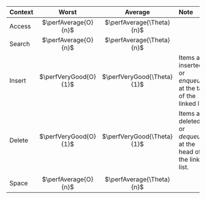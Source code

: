 | Context | Worst | Average | Note |
| :-- | :-: | :-: | :-- |
| Access | $\perfAverage{O}{n}$ | $\perfAverage{\Theta}{n}$ |  |
| Search | $\perfAverage{O}{n}$ | $\perfAverage{\Theta}{n}$ |  |
| Insert | $\perfVeryGood{O}{1}$ | $\perfVeryGood{\Theta}{1}$ | Items are inserted or *enqueued* at the tail of the linked list. |
| Delete | $\perfVeryGood{O}{1}$ | $\perfVeryGood{\Theta}{1}$ | Items are deleted or *dequeued* at the head of the linked list. |
| | | | |
| Space | $\perfAverage{O}{n}$ | $\perfAverage{\Theta}{n}$ |  |